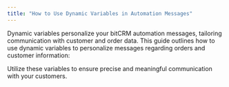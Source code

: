 ```yaml
---
title: "How to Use Dynamic Variables in Automation Messages"
---
```

Dynamic variables personalize your bitCRM automation messages, tailoring communication with customer and order data. This guide outlines how to use dynamic variables to personalize messages regarding orders and customer information:

Utilize these variables to ensure precise and meaningful communication with your customers.